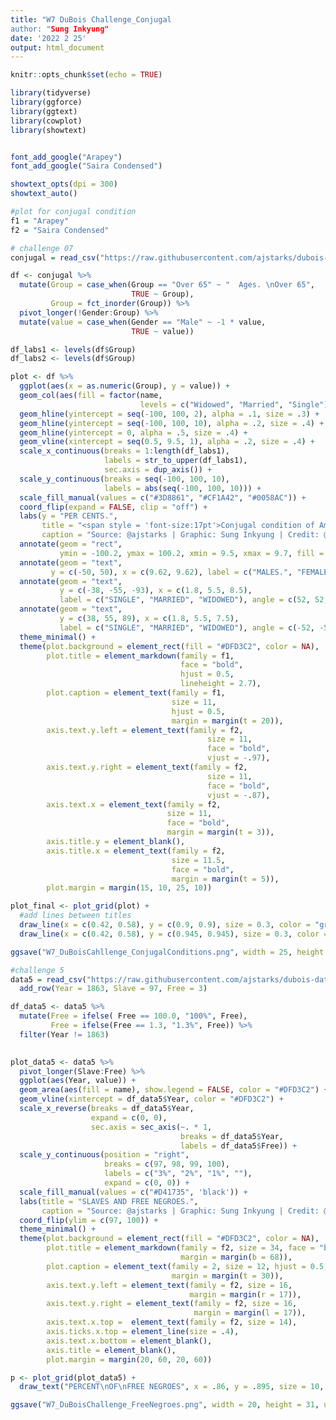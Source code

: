 ```yaml
---
title: "W7 DuBois Challenge_Conjugal
author: "Sung Inkyung"
date: '2022 2 25'
output: html_document
---
```


```r
knitr::opts_chunk$set(echo = TRUE)
```

```r
library(tidyverse)
library(ggforce)
library(ggtext)
library(cowplot)
library(showtext)


font_add_google("Arapey")
font_add_google("Saira Condensed")

showtext_opts(dpi = 300)
showtext_auto()

#plot for conjugal condition
f1 = "Arapey"
f2 = "Saira Condensed"
```


```r
# challenge 07
conjugal = read_csv("https://raw.githubusercontent.com/ajstarks/dubois-data-portraits/master/challenge/2022/challenge07/data.csv")

df <- conjugal %>% 
  mutate(Group = case_when(Group == "Over 65" ~ "  Ages. \nOver 65", 
                           TRUE ~ Group),
         Group = fct_inorder(Group)) %>% 
  pivot_longer(!Gender:Group) %>% 
  mutate(value = case_when(Gender == "Male" ~ -1 * value,
                           TRUE ~ value))

df_labs1 <- levels(df$Group)
df_labs2 <- levels(df$Group)

```


```r
plot <- df %>% 
  ggplot(aes(x = as.numeric(Group), y = value)) +
  geom_col(aes(fill = factor(name, 
                             levels = c("Widowed", "Married", "Single"))), show.legend = FALSE, width = 1, alpha = 0.95) +
  geom_hline(yintercept = seq(-100, 100, 2), alpha = .1, size = .3) +
  geom_hline(yintercept = seq(-100, 100, 10), alpha = .2, size = .4) + 
  geom_hline(yintercept = 0, alpha = .5, size = .4) +
  geom_vline(xintercept = seq(0.5, 9.5, 1), alpha = .2, size = .4) +
  scale_x_continuous(breaks = 1:length(df_labs1),
                     labels = str_to_upper(df_labs1),
                     sec.axis = dup_axis()) +
  scale_y_continuous(breaks = seq(-100, 100, 10),
                     labels = abs(seq(-100, 100, 10))) +
  scale_fill_manual(values = c("#3D8861", "#CF1A42", "#0058AC")) +
  coord_flip(expand = FALSE, clip = "off") +
  labs(y = "PER CENTS.",
       title = "<span style = 'font-size:17pt'>Conjugal condition of American Negroes according to age periods.</sapn><br><span style = 'font-size: 14pt'>Condition conjugale des Negres Americains au point de vue de l'age.</span><br><span style = 'font-size: 12pt'>Done by Atlanta University.</span><br>",
       caption = "Source: @ajstarks | Graphic: Sung Inkyung | Credit: @leeolney3") +
  annotate(geom = "rect", 
           ymin = -100.2, ymax = 100.2, xmin = 9.5, xmax = 9.7, fill = "#DFD3C2", color = NA) +
  annotate(geom = "text",
         y = c(-50, 50), x = c(9.62, 9.62), label = c("MALES.", "FEMALES."), family = f2, fontface = "bold", size = 5.5) +
  annotate(geom = "text",
           y = c(-38, -55, -93), x = c(1.8, 5.5, 8.5),
           label = c("SINGLE", "MARRIED", "WIDOWED"), angle = c(52, 52, 65), family = f2, fontface = "bold", size = c(7.3, 7.3, 5.3)) +
  annotate(geom = "text",
           y = c(38, 55, 89), x = c(1.8, 5.5, 7.5),
           label = c("SINGLE", "MARRIED", "WIDOWED"), angle = c(-52, -52, -65), family = f2, fontface = "bold", size = c(7.3, 7.3, 5.3)) +
  theme_minimal() +
  theme(plot.background = element_rect(fill = "#DFD3C2", color = NA), 
        plot.title = element_markdown(family = f1,
                                      face = "bold",
                                      hjust = 0.5,
                                      lineheight = 2.7),
        plot.caption = element_text(family = f1,
                                    size = 11,
                                    hjust = 0.5,
                                    margin = margin(t = 20)),
        axis.text.y.left = element_text(family = f2, 
                                            size = 11, 
                                            face = "bold",
                                            vjust = -.97),
        axis.text.y.right = element_text(family = f2, 
                                            size = 11, 
                                            face = "bold",
                                            vjust = -.87),
        axis.text.x = element_text(family = f2, 
                                   size = 11,
                                   face = "bold",
                                   margin = margin(t = 3)),
        axis.title.y = element_blank(),
        axis.title.x = element_text(family = f2, 
                                    size = 11.5,
                                    face = "bold",
                                    margin = margin(t = 5)),
        plot.margin = margin(15, 10, 25, 10))

plot_final <- plot_grid(plot) +
  #add lines between titles
  draw_line(x = c(0.42, 0.58), y = c(0.9, 0.9), size = 0.3, color = "gray60") +
  draw_line(x = c(0.42, 0.58), y = c(0.945, 0.945), size = 0.3, color = "gray60")

ggsave("W7_DuBoisCahllenge_ConjugalConditions.png", width = 25, height = 29, units = "cm")
```

```r
#challenge 5
data5 = read_csv("https://raw.githubusercontent.com/ajstarks/dubois-data-portraits/master/challenge/2022/challenge05/data.csv") %>% 
  add_row(Year = 1863, Slave = 97, Free = 3)

df_data5 <- data5 %>% 
  mutate(Free = ifelse( Free == 100.0, "100%", Free),
         Free = ifelse(Free == 1.3, "1.3%", Free)) %>% 
  filter(Year != 1863)
  

plot_data5 <- data5 %>% 
  pivot_longer(Slave:Free) %>% 
  ggplot(aes(Year, value)) +
  geom_area(aes(fill = name), show.legend = FALSE, color = "#DFD3C2") +
  geom_vline(xintercept = df_data5$Year, color = "#DFD3C2") +
  scale_x_reverse(breaks = df_data5$Year,
                  expand = c(0, 0),
                  sec.axis = sec_axis(~. * 1, 
                                      breaks = df_data5$Year, 
                                      labels = df_data5$Free)) +
  scale_y_continuous(position = "right",
                     breaks = c(97, 98, 99, 100),
                     labels = c("3%", "2%", "1%", ""),
                     expand = c(0, 0)) +
  scale_fill_manual(values = c("#D41735", 'black')) +
  labs(title = "SLAVES AND FREE NEGROES.",
       caption = "Source: @ajstarks | Graphic: Sung Inkyung | Credit: @leeolney3") +
  coord_flip(ylim = c(97, 100)) +
  theme_minimal() +
  theme(plot.background = element_rect(fill = "#DFD3C2", color = NA), 
        plot.title = element_markdown(family = f2, size = 34, face = "bold", hjust = 0.5,
                                      margin = margin(b = 68)),
        plot.caption = element_text(family = 2, size = 12, hjust = 0.5,
                                    margin = margin(t = 30)),
        axis.text.y.left = element_text(family = f2, size = 16,
                                        margin = margin(r = 17)),
        axis.text.y.right = element_text(family = f2, size = 16,
                                         margin = margin(l = 17)),
        axis.text.x.top =  element_text(family = f2, size = 14),
        axis.ticks.x.top = element_line(size = .4),
        axis.text.x.bottom = element_blank(),
        axis.title = element_blank(),
        plot.margin = margin(20, 60, 20, 60))

p <- plot_grid(plot_data5) +
  draw_text("PERCENT\nOF\nFREE NEGROES", x = .86, y = .895, size = 10, family = f2, lineheight = .8)

ggsave("W7_DuBoisChallenge_FreeNegroes.png", width = 20, height = 31, units = "cm")
```
